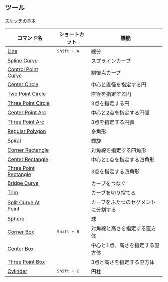 ## ツール

[スケッチの基本](tool/sketch-tips)

| コマンド名                                          | ショートカット     | 機能                            |
| --------------------------------------------------- | ------------------ | ------------------------------- |
| [Line](tool/line)                                   | <kbd>Shift + A</kbd> | 線分                            |
| [Spline Curve](tool/spline-curve)                   |                    | スプラインカーブ                |
| [Control Point Curve](tool/control-point-curve)     |                    | 制御点カーブ                    |
| [Center Circle](tool/center-circle)                 |                    | 中心と直径を指定する円          |
| [Two Point Circle](tool/two-point-circle)           |                    | 直径を指定する円                |
| [Three Point Circle](tool/three-point-circle)       |                    | 3点を指定する円                 |
| [Center Point Arc](tool/center-point-arc)           |                    | 中心と2点を指定する円弧         |
| [Three Point Arc](tool/three-point-arc)             |                    | 3点を指定する円弧               |
| [Regular Polygon](tool/polygon)                     |                    | 多角形                          |
| [Spiral](tool/spiral)                               |                    | 螺旋                            |
| [Corner Rectangle](tool/corner-rectangle)           |                    | 対角線を指定する四角形          |
| [Center Rectangle](tool/center-rectangle)           |                    | 中心と1点を指定する四角形       |
| [Three Point Rectangle](tool/three-point-rectangle) |                    | 3点を指定する四角形             |
| [Bridge Curve](sketch/bridge#bridge-curve)                   |                    | カーブをつなぐ                  |
| [Trim](sketch/trim)                             |                    | カーブを切り捨てる              |
| [Split Curve At Point](sketch/split-segment)    |                    | カーブをふたつのセグメントに分割する    |
| [Sphere](tool/sphere)                               |                    | 球                              |
| [Corner Box](tool/corner-box)                       | <kbd>Shift + B</kbd> | 対角線と高さを指定する直方体    |
| [Center Box](tool/center-box)                       |                    | 中心と1点、高さを指定する直方体 |
| [Three Point Box](tool/three-point-box)             |                    | 3点と高さを指定する直方体       |
| [Cylinder](tool/cylinder)                           | <kbd>Shift + C</kbd> | 円柱                            |







